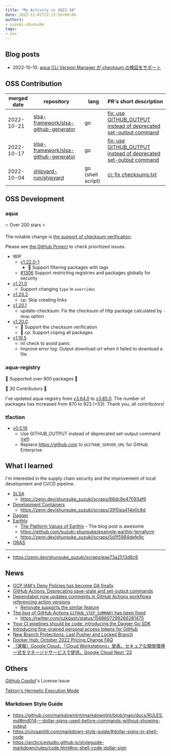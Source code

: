 ```yaml
---
title: "My Activity in 2022-10"
date: 2022-11-01T22:13:55+09:00
authors:
- suzuki-shunsuke
tags:
- oss
---
```



## Blog posts

* 2022-10-10: [aqua CLI Version Manager が checksum の検証をサポート](https://zenn.dev/shunsuke_suzuki/articles/aqua-checksum-verification)

## OSS Contribution

merged date | repository | lang | PR's short description
--- | --- | --- | ---
2022-10-21 | [slsa-framework/slsa-github-generator](https://github.com/slsa-framework/slsa-github-generator) | go | [fix: use GITHUB_OUTPUT instead of deprecated set-output command](https://github.com/slsa-framework/slsa-github-generator/pull/1066)
2022-10-17 | [slsa-framework/slsa-github-generator](https://github.com/slsa-framework/slsa-github-generator) | go | [fix: use GITHUB_OUTPUT instead of deprecated set-output command](https://github.com/slsa-framework/slsa-github-generator/pull/1061)
2022-10-04 | [shipyard-run/shipyard](https://github.com/shipyard-run/shipyard) | go (shell script) | [ci: fix checksums.txt](https://github.com/shipyard-run/shipyard/pull/182)

## OSS Development

### aqua

:star: Over 200 stars :star:

The notable change is [the support of checksum verification](https://aquaproj.github.io/docs/reference/checksum/).

Please see [the GitHub Project](https://github.com/orgs/aquaproj/projects/8) to check prioritized issues.

- WIP
  - [v1.22.0-1](https://github.com/aquaproj/aqua/releases/tag/v1.22.0-1)
    - :rocket: Support filtering packages with tags
  - [#1306](https://github.com/aquaproj/aqua/issues/1306) Support restricting registries and packages globally for security
- [v1.21.0](https://github.com/aquaproj/aqua/releases/tag/v1.21.0)
  - Support changing `type` in `overrides`
- [v1.20.2](https://github.com/aquaproj/aqua/releases/tag/v1.20.2)
  - cp: Skip creating links
- [v1.20.1](https://github.com/aquaproj/aqua/releases/tag/v1.20.1)
  - update-checksum: Fix the checksum of http package calculated by `-deep` option
- [v1.20.0](https://github.com/aquaproj/aqua/releases/tag/v1.20.0)
  - :tada: Support the checksum verification
  - :tada: cp: Support coping all packages
- [v1.19.5](https://github.com/aquaproj/aqua/releases/tag/v1.19.5)
  - nil check to avoid panic
  - Improve error log: Output download url when it failed to download a file

### aqua-registry

:tada: Supported over 900 packages :tada:

:tada: 30 Contributors :tada:

I've updated aqua-registry from [v3.64.0](https://github.com/aquaproj/aqua-registry/releases/tag/v3.64.0) to [v3.85.0](https://github.com/aquaproj/aqua-registry/releases/tag/v3.85.0).
The number of packages has increased from 870 to 923 (+53).
Thank you, all contributors!

### tfaction

- [v0.5.19](https://github.com/suzuki-shunsuke/tfaction/releases/tag/v0.5.19)
  - Use GITHUB_OUTPUT instead of deprecated set-output command ([ref](https://github.blog/changelog/2022-10-11-github-actions-deprecating-save-state-and-set-output-commands/))
  - Replace https://github.com to `$GITHUB_SERVER_URL` for GitHub Enterprise

## What I learned

I'm interested in the supply chain security and the improvement of local development and CI/CD pipeline.

- [SLSA](https://slsa.dev/)
  - https://zenn.dev/shunsuke_suzuki/scraps/68dc8e47093af6
- [Development Containers](https://containers.dev/)
  - https://zenn.dev/shunsuke_suzuki/scraps/3910ea414e0c8d
- [Dagger](https://dagger.io/)
- [Earthly](https://earthly.dev/)
  - [The Platform Values of Earthly](https://earthly.dev/blog/platform-values/) - The blog post is awesome
  - https://github.com/suzuki-shunsuke/example-earthly-terraform
  - https://zenn.dev/shunsuke_suzuki/scraps/5d1f5984defe9c
- [ORAS](https://oras.land/)

---

- https://zenn.dev/shunsuke_suzuki/scraps/eae73a2513d8c6

## News

- [GCP IAM's Deny Policies has become GA finally](https://cloud.google.com/iam/docs/deny-overview)
- [GitHub Actions: Deprecating save-state and set-output commands](https://github.blog/changelog/2022-10-11-github-actions-deprecating-save-state-and-set-output-commands/)
- [Dependabot now updates comments in GitHub Actions workflows referencing action versions](https://github.blog/changelog/2022-10-31-dependabot-now-updates-comments-in-github-actions-workflows-referencing-action-versions/)
  - [Renovate supports the similar feature](https://docs.renovatebot.com/modules/manager/github-actions/#additional-information)
- [The bug of GitHub Actions `GITHUB_STEP_SUMMARY` has been fixed](https://github.com/community/community/discussions/32566)
  - https://twitter.com/szkdash/status/1568607299266281475
- [Your CI pipelines should be code: introducing the Dagger Go SDK](https://dagger.io/blog/go-sdk)
- [Introducing fine-grained personal access tokens for GitHub](https://github.blog/2022-10-18-introducing-fine-grained-personal-access-tokens-for-github/)
- [New Branch Protections: Last Pusher and Locked Branch](https://github.blog/changelog/2022-10-20-new-branch-protections-last-pusher-and-locked-branch/)
- [Docker Hub: October 2022 Pricing Change FAQ](https://www.docker.com/pricing/october-2022-pricing-change-faq/)
- [［速報］Google Cloud、「Cloud Workstations」発表。セキュアな開発環境一式をマネージドサービスで提供。Google Cloud Next '22](https://www.publickey1.jp/blog/22/google_cloudcloud_workstationsgoogle_cloud_next_22.html)

## Others

[GitHub Copilot](https://github.com/features/copilot)'s License issue

<LinkCard url="https://twitter.com/DocSparse/status/1581461734665367554" />

[Tekton's Hermetic Execution Mode](https://tekton.dev/docs/pipelines/hermetic/)

<LinkCard url="https://twitter.com/rung/status/1581616187607506944" />

### Markdown Style Guide

- https://github.com/markdownlint/markdownlint/blob/main/docs/RULES.md#md014---dollar-signs-used-before-commands-without-showing-output
- https://cirosantilli.com/markdown-style-guide/#dollar-signs-in-shell-code
- https://arcticicestudio.github.io/styleguide-markdown/rules/code.html#no-shell-code-dollar-sign
